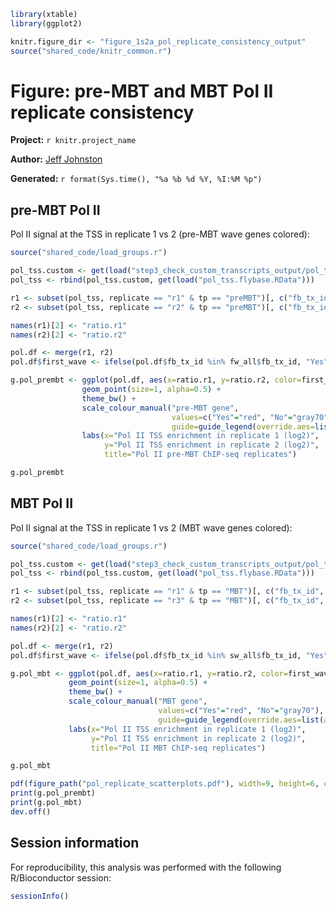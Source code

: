``` r
library(xtable)
library(ggplot2)

knitr.figure_dir <- "figure_1s2a_pol_replicate_consistency_output"
source("shared_code/knitr_common.r")
````

# Figure: pre-MBT and MBT Pol II replicate consistency

**Project:** `r knitr.project_name`

**Author:** [Jeff Johnston](mailto:jjj@stowers.org)

**Generated:** `r format(Sys.time(), "%a %b %d %Y, %I:%M %p")`

## pre-MBT Pol II

Pol II signal at the TSS in replicate 1 vs 2 (pre-MBT wave genes colored):

``` r

source("shared_code/load_groups.r")

pol_tss.custom <- get(load("step3_check_custom_transcripts_output/pol_tss.custom.RData"))
pol_tss <- rbind(pol_tss.custom, get(load("pol_tss.flybase.RData")))

r1 <- subset(pol_tss, replicate == "r1" & tp == "preMBT")[, c("fb_tx_id", "tss.ratio")]
r2 <- subset(pol_tss, replicate == "r2" & tp == "preMBT")[, c("fb_tx_id", "tss.ratio")]

names(r1)[2] <- "ratio.r1"
names(r2)[2] <- "ratio.r2"

pol.df <- merge(r1, r2)
pol.df$first_wave <- ifelse(pol.df$fb_tx_id %in% fw_all$fb_tx_id, "Yes", "No")

g.pol_prembt <- ggplot(pol.df, aes(x=ratio.r1, y=ratio.r2, color=first_wave)) + 
                geom_point(size=1, alpha=0.5) +
                theme_bw() +
                scale_colour_manual("pre-MBT gene", 
                                    values=c("Yes"="red", "No"="gray70"),
                                    guide=guide_legend(override.aes=list(alpha=1, size=2))) +
                labs(x="Pol II TSS enrichment in replicate 1 (log2)", 
                     y="Pol II TSS enrichment in replicate 2 (log2)",
                     title="Pol II pre-MBT ChIP-seq replicates")
````

``` r
g.pol_prembt
````

## MBT Pol II

Pol II signal at the TSS in replicate 1 vs 2 (MBT wave genes colored):

``` r

source("shared_code/load_groups.r")

pol_tss.custom <- get(load("step3_check_custom_transcripts_output/pol_tss.custom.RData"))
pol_tss <- rbind(pol_tss.custom, get(load("pol_tss.flybase.RData")))

r1 <- subset(pol_tss, replicate == "r1" & tp == "MBT")[, c("fb_tx_id", "tss.ratio")]
r2 <- subset(pol_tss, replicate == "r3" & tp == "MBT")[, c("fb_tx_id", "tss.ratio")]

names(r1)[2] <- "ratio.r1"
names(r2)[2] <- "ratio.r2"

pol.df <- merge(r1, r2)
pol.df$first_wave <- ifelse(pol.df$fb_tx_id %in% sw_all$fb_tx_id, "Yes", "No")

g.pol_mbt <- ggplot(pol.df, aes(x=ratio.r1, y=ratio.r2, color=first_wave)) + 
             geom_point(size=1, alpha=0.5) +
             theme_bw() +
             scale_colour_manual("MBT gene", 
                                 values=c("Yes"="red", "No"="gray70"),
                                 guide=guide_legend(override.aes=list(alpha=1, size=2))) +
             labs(x="Pol II TSS enrichment in replicate 1 (log2)", 
                  y="Pol II TSS enrichment in replicate 2 (log2)",
                  title="Pol II MBT ChIP-seq replicates")
````

``` r
g.pol_mbt
````

``` r
pdf(figure_path("pol_replicate_scatterplots.pdf"), width=9, height=6, onefile=T)
print(g.pol_prembt)
print(g.pol_mbt)
dev.off()
````

## Session information

For reproducibility, this analysis was performed with the following R/Bioconductor session:

``` r
sessionInfo()
````
